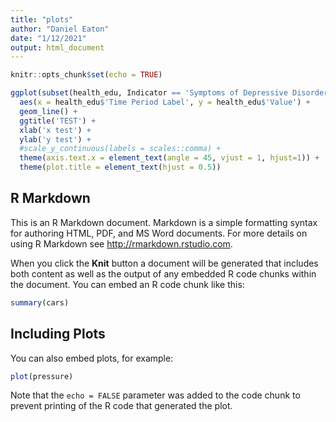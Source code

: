 ```yaml
---
title: "plots"
author: "Daniel Eaton"
date: "1/12/2021"
output: html_document
---
```


```r
knitr::opts_chunk$set(echo = TRUE)
```

```r
ggplot(subset(health_edu, Indicator == 'Symptoms of Depressive Disorder', Subgroup == 'less than a high school diploma')) +
  aes(x = health_edu$'Time Period Label', y = health_edu$'Value') +
  geom_line() +
  ggtitle('TEST') +
  xlab('x test') +
  ylab('y test') +
  #scale_y_continuous(labels = scales::comma) +
  theme(axis.text.x = element_text(angle = 45, vjust = 1, hjust=1)) +
  theme(plot.title = element_text(hjust = 0.5))
```


## R Markdown

This is an R Markdown document. Markdown is a simple formatting syntax for authoring HTML, PDF, and MS Word documents. For more details on using R Markdown see <http://rmarkdown.rstudio.com>.

When you click the **Knit** button a document will be generated that includes both content as well as the output of any embedded R code chunks within the document. You can embed an R code chunk like this:

```r
summary(cars)
```

## Including Plots

You can also embed plots, for example:

```r
plot(pressure)
```

Note that the `echo = FALSE` parameter was added to the code chunk to prevent printing of the R code that generated the plot.
